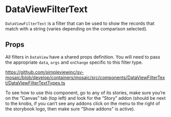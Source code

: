 
<Meta of={stories} />

# DataViewFilterText

`DataViewFilterText` is a filter that can be used to show the records that match with a string (varies depending on the comparison selected).

## Props

All filters in `DataView` have a shared props definition. You will need to pass the appropriate `data`, `args` and `onChange` specific to this filter type.

https://github.com/simpleviewinc/sv-mosaic/blob/develop/containers/mosaic/src/components/DataViewFilterText/DataViewFilterTextTypes.ts

To see how to use this component, go to any of its stories, make sure you’re on the “Canvas” tab (top left) and look for the “Story” addon (should be next to the knobs, if you can’t see any addons click on the menu to the right of the storybook logo, then make sure “Show addons” is active).

<Canvas of={stories.Playground} />
